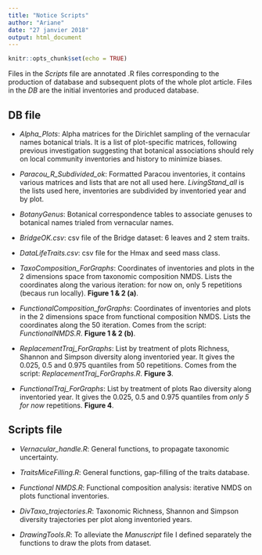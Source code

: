 ```yaml
---
title: "Notice Scripts"
author: "Ariane"
date: "27 janvier 2018"
output: html_document
---
```



```r
knitr::opts_chunk$set(echo = TRUE)
```


Files in the *Scripts* file are annotated .R files corresponding to the production of database and subsequent plots of the whole plot article.
Files in the *DB* are the initial inventories and produced database.


## DB file

- *Alpha_Plots*: Alpha matrices for the Dirichlet sampling of the vernacular names botanical trials. 
It is a list of plot-specific matrices, following previous investigation suggesting that botanical associations should rely on local community inventories and history to minimize biases.

- *Paracou_R_Subdivided_ok*: Formatted Paracou inventories, it contains various matrices and lists that are not all used here. 
*LivingStand_all* is the lists used here, inventories are subdivided by inventoried year and by plot.

- *BotanyGenus*: Botanical correspondence tables to associate genuses to botanical names trialed from vernacular names.

- *BridgeOK.csv*: csv file of the Bridge dataset: 6 leaves and 2 stem traits.

- *DataLifeTraits.csv*: csv file for the Hmax and seed mass class.

- *TaxoComposition_ForGraphs*: Coordinates of inventories and plots in the 2 dimensions space from taxonomic composition NMDS. 
Lists the coordinates along the various iteration: for now on, only 5 repetitions (becaus run locally). **Figure 1 & 2 (a)**.

- *FunctionalComposition_forGraphs*: Coordinates of inventories and plots in the 2 dimensions space from functional composition NMDS. 
Lists the coordinates along the 50 iteration. Comes from the script: *FunctionalNMDS.R*. **Figure 1 & 2 (b)**.

- *ReplacementTraj_ForGraphs*: List by treatment of plots Richness, Shannon and Simpson diversity along inventoried year. 
It gives the 0.025, 0.5 and 0.975 quantiles from 50 repetitions.
Comes from the script: *ReplacementTraj_ForGraphs.R*. **Figure 3**.

- *FunctionalTraj_ForGraphs*: List by treatment of plots Rao diversity along inventoried year. 
It gives the 0.025, 0.5 and 0.975 quantiles from *only 5 for now* repetitions. **Figure 4**.


## Scripts file

- *Vernacular_handle.R*: General functions, to propagate taxonomic uncertainty.

- *TraitsMiceFilling.R*: General functions, gap-filling of the traits database.

- *Functional NMDS.R*: Functional composition analysis: iterative NMDS on plots functional inventories.

- *DivTaxo_trajectories.R*: Taxonomic Richness, Shannon and Simpson diversity trajectories per plot along inventoried years.

- *DrawingTools.R*: To alleviate the *Manuscript* file I defined separately the functions to draw the plots from dataset.

